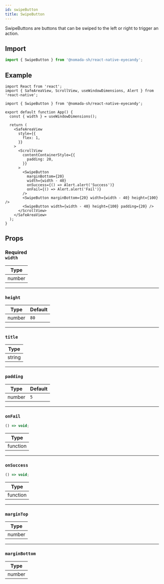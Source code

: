 ```yaml
---
id: swipeButton
title: SwipeButton
---
```


SwipeButtons are buttons that can be swiped to the left or right to trigger an action.

## Import

```jsx
import { SwipeButton } from '@nomada-sh/react-native-eyecandy';
```

## Example

```SnackPlayer name=RN%20Eyecandy%20SwipeButton
import React from 'react';
import { SafeAreaView, ScrollView, useWindowDimensions, Alert } from 'react-native';

import { SwipeButton } from '@nomada-sh/react-native-eyecandy';

export default function App() {
  const { width } = useWindowDimensions();

  return (
    <SafeAreaView
      style={{
        flex: 1,
      }}
    >
      <ScrollView
        contentContainerStyle={{
          padding: 20,
        }}
      >
        <SwipeButton
          marginBottom={20}
          width={width - 40}
          onSuccess={() => Alert.alert('Success')}
          onFail={() => Alert.alert('Fail')}
        />
        <SwipeButton marginBottom={20} width={width - 40} height={100} />
        <SwipeButton width={width - 40} height={100} padding={20} />
      </ScrollView>
    </SafeAreaView>
  );
}
```

<!-- ![SwipeButton](../assets/components/swipebutton.gif) -->

## Props

### <div class="label required basic">Required</div>**`width`**

| Type   |
| ------ |
| number |

---

### `height`

| Type   | Default |
| ------ | ------- |
| number | `80`    |

---

### `title`

| Type   |
| ------ |
| string |

---

### `padding`

| Type   | Default |
| ------ | ------- |
| number | `5`     |

---

### `onFail`

```jsx
() => void;
```

| Type     |
| -------- |
| function |

---

### `onSuccess`

```jsx
() => void;
```

| Type     |
| -------- |
| function |

---

### `marginTop`

| Type   |
| ------ |
| number |

---

### `marginBottom`

| Type   |
| ------ |
| number |
